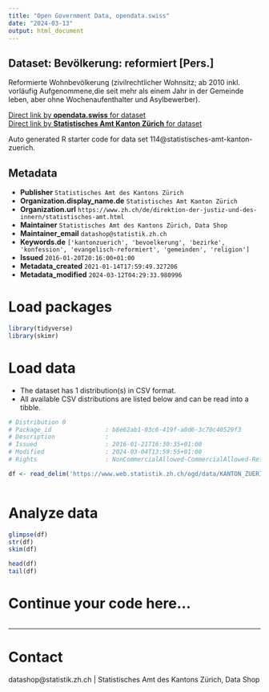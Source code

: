 ```yaml
---
title: "Open Government Data, opendata.swiss"
date: "2024-03-13"
output: html_document
---
```


## Dataset: Bevölkerung: reformiert [Pers.]

Reformierte Wohnbevölkerung (zivilrechtlicher Wohnsitz; ab 2010 inkl. vorläufig Aufgenommene,die seit mehr als einem Jahr in der Gemeinde leben, aber ohne Wochenaufenthalter und Asylbewerber). 

[Direct link by **opendata.swiss** for dataset](https://opendata.swiss/de/dataset/bevolkerung-reformiert-pers)<br>
[Direct link by **Statistisches Amt Kanton Zürich** for dataset](https://www.zh.ch/de/politik-staat/gemeinden/gemeindeportraet.html)

Auto generated R starter code for data set 114@statistisches-amt-kanton-zuerich.

## Metadata

- **Publisher** `Statistisches Amt des Kantons Zürich`
- **Organization.display_name.de** `Statistisches Amt Kanton Zürich`
- **Organization.url** `https://www.zh.ch/de/direktion-der-justiz-und-des-innern/statistisches-amt.html`
- **Maintainer** `Statistisches Amt des Kantons Zürich, Data Shop`
- **Maintainer_email** `datashop@statistik.zh.ch`
- **Keywords.de** `['kantonzuerich', 'bevoelkerung', 'bezirke', 'konfession', 'evangelisch-reformiert', 'gemeinden', 'religion']`
- **Issued** `2016-01-20T20:16:00+01:00`
- **Metadata_created** `2021-01-14T17:59:49.327206`
- **Metadata_modified** `2024-03-12T04:29:33.980996`


# Load packages

```r

library(tidyverse)
library(skimr)

```

# Load data

-   The dataset has 1 distribution(s) in CSV format.
-   All available CSV distributions are listed below and can be read into a tibble.

```r

# Distribution 0
# Package_id               : b8e62ab1-03c6-419f-a0d6-3c70c40529f3
# Description              : 
# Issued                   : 2016-01-21T16:30:35+01:00
# Modified                 : 2024-03-04T13:59:55+01:00
# Rights                   : NonCommercialAllowed-CommercialAllowed-ReferenceRequired

df <- read_delim('https://www.web.statistik.zh.ch/ogd/data/KANTON_ZUERICH_405.csv')



```

# Analyze data

```r

glimpse(df)
str(df)
skim(df)

head(df)
tail(df)

```

# Continue your code here...

```r

```

------------------------------------------------------------------------

# Contact

datashop@statistik.zh.ch | Statistisches Amt des Kantons Zürich, Data Shop
